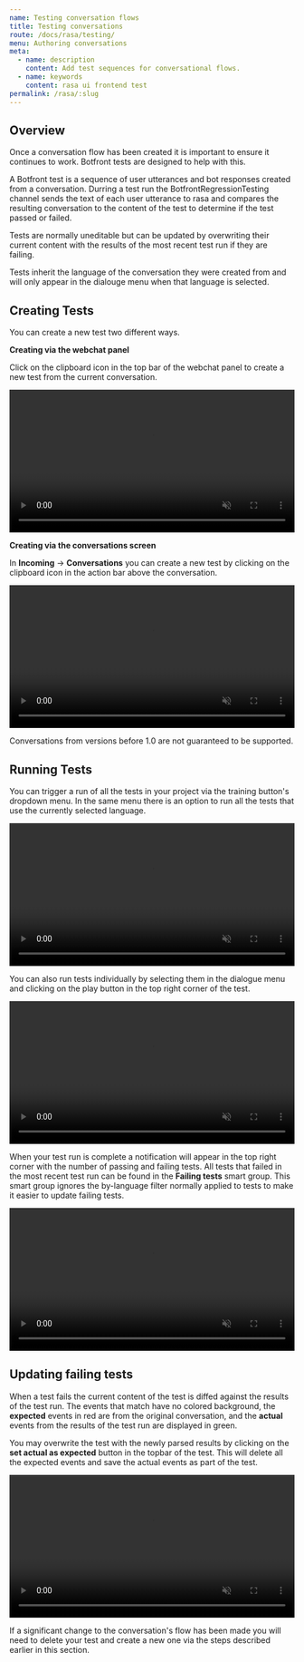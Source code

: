 ```yaml
---
name: Testing conversation flows
title: Testing conversations
route: /docs/rasa/testing/
menu: Authoring conversations
meta:
  - name: description
    content: Add test sequences for conversational flows.
  - name: keywords
    content: rasa ui frontend test
permalink: /rasa/:slug
---
```


## Overview

Once a conversation flow has been created it is important to ensure it continues to work. Botfront tests are designed to help with this.

A Botfront test is a sequence of user utterances and bot responses created from a conversation. Durring a test run the BotfrontRegressionTesting channel sends the text of each user utterance to rasa and compares the resulting conversation to the content of the test to determine if the test passed or failed.

Tests are normally uneditable but can be updated by overwriting their current content with the results of the most recent test run if they are failing.

Tests inherit the language of the conversation they were created from and will only appear in the dialouge menu when that language is selected.


## Creating Tests

You can create a new test two different ways.

**Creating via the webchat panel**

Click on the clipboard icon in the top bar of the webchat panel to create a new test from the current conversation.

<video autoplay muted loop width="100%" controls>
  <source src="../../../videos/tests/create_test_from_webchat.m4v" type="video/mp4"/>
  Your browser does not support the video tag.
</video>

**Creating via the conversations screen**

In **Incoming** -> **Conversations** you can create a new test by clicking on the clipboard icon in the action bar above the conversation.

<video autoplay muted loop width="100%" controls>
  <source src="../../../videos/tests/create_test_from_conversation.m4v" type="video/mp4"/>
  Your browser does not support the video tag.
</video>

Conversations from versions before 1.0 are not guaranteed to be supported.

## Running Tests

You can trigger a run of all the tests in your project via the training button's dropdown menu.
In the same menu there is an option to run all the tests that use the currently selected language.

<video autoplay muted loop width="100%" controls>
  <source src="../../../videos/tests/run_all_tests.m4v" type="video/mp4"/>
  Your browser does not support the video tag.
</video>

You can also run tests individually by selecting them in the dialogue menu and clicking on the play button in the top right corner of the test.

<video autoplay muted loop width="100%" controls>
  <source src="../../../videos/tests/run_one_test.m4v" type="video/mp4"/>
  Your browser does not support the video tag.
</video>

When your test run is complete a notification will appear in the top right corner with the number of passing and failing tests.
All tests that failed in the most recent test run can be found in the **Failing tests** smart group.
This smart group ignores the by-language filter normally applied to tests to make it easier to update failing tests.

<video autoplay muted loop width="100%" controls>
  <source src="../../../videos/tests/run_failing_tests.m4v" type="video/mp4"/>
  Your browser does not support the video tag.
</video>

## Updating failing tests

When a test fails the current content of the test is diffed against the results of the test run. The events that match have no colored background, the **expected** events in red are from the original conversation, and the **actual** events from the results of the test run are displayed in green.

You may overwrite the test with the newly parsed results by clicking on the **set actual as expected** button in the topbar of the test. This will delete all the expected events and save the actual events as part of the test.

<video autoplay muted loop width="100%" controls>
  <source src="../../../videos/tests/update_failing_test.m4v" type="video/mp4"/>
  Your browser does not support the video tag.
</video>

If a significant change to the conversation's flow has been made you will need to delete your test and create a new one via the steps described earlier in this section.
